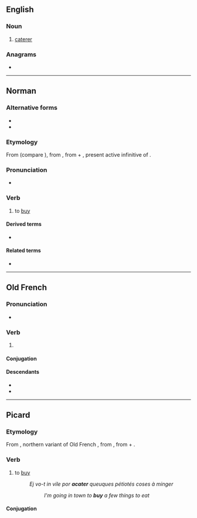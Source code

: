 {{also|acatèr}}
==English==

===Noun===
{{en-noun}}

# {{lb|en|obsolete}} [[caterer]]

===Anagrams===
* {{anagrams|en|a=aacert|caetra|carate|cerata|ectara}}

----

==Norman==

===Alternative forms===
* {{alter|nrf|acataer||continental Normandy}}
* {{alter|nrf|acataïr||Guernsey}}

===Etymology===
From {{inh|nrf|ONF.|acater}} (compare {{cog|fro|achater}}), from {{inh|nrf|VL.|*accaptāre}}, from {{inh|nrf|la|ad}} + {{m|la|captāre}}, present active infinitive of {{m|la|captō||I strive to seize, catch or grasp at}}.

===Pronunciation===
* {{audio|nrf|Jer-acater.ogg|Audio (Jersey)}}

===Verb===
{{nrf-verb}}

# {{lb|nrf|Jersey}} to [[buy]]
#: {{ant|nrf|vendre}}

====Derived terms====
* {{l|nrf|acateux|t=buyer}}

====Related terms====
* {{l|nrf|acat|t=purchase}}

----

==Old French==

===Pronunciation===
* {{IPA|fro|[akaˈteːr]}}

===Verb===
{{head|fro|verb}}

# {{lb|fro|Old Northern French}} {{alternative form of|fro|acheter}}

====Conjugation====
{{fro-conj-er}}

====Descendants====
* {{desc|nrf|acataer|alts=1}}
* {{desc|en|cater}}

----

==Picard==

===Etymology===
From {{inh|pcd|fro|acater}}, northern variant of Old French {{m|fro|achater}}, from {{inh|pcd|VL.|*accaptāre}}, from {{inh|pcd|la|ad}} + {{m|la|capto|captō, captāre}}.

===Verb===
{{head|pcd|verb}}

# to [[buy]]
#: ''Ej vo-t in vile por '''acater''' queuques pétiotés coses à minger''
#:: ''I'm going in town to '''buy''' a few things to eat''

====Conjugation====
{{pcd-conj-er1|acat|acat|aca|acat}}